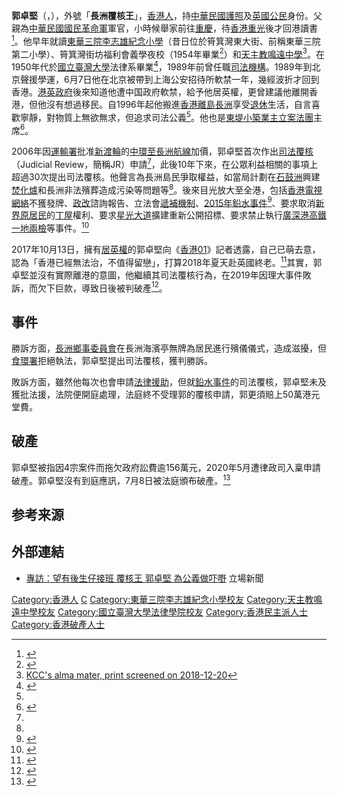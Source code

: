 {{Infobox person
| name = Kwok Cheuk-kin<br>郭卓堅
| image = Kwok_Cheuk-kin.png
| width = 200px
| now = 
| period = 
| Sex =男
| other name =
| Native place =
| birth_date  = {{birth date and age|1940|4|29}}
| birth_place = {{HKG-1876}}
| death_date = 
| death_place = 
| spouse = 
| research =
| alma mater = [[東華三院李志雄紀念小學|東華三院李志雄紀念小學]]<br>筲箕灣街坊福利會義學夜校<br>[[天主教鳴遠中學|天主教鳴遠中學]]
| education = [[國立臺灣大學|國立臺灣大學]]法律學士
| final dgree = 
| past = 
| work =
| awards = 
| nationality = {{ROC}}<br/>{{UK}}<br/>
|永久居留權 = {{HKG}}<br/>{{UK}}
}}

'''郭卓堅'''（{{lang-en| Kwok Cheuk-kin}}，{{bd|1940年|4月29日}}），外號「'''長洲覆核王'''」，[[香港人|香港人]]，持[[中華民國護照|中華民國護照]]及[[英國公民|英國公民]]身份。父親為[[中華民國|中華民國]][[國民革命軍|國民革命軍]]軍官，小時候舉家前往[[重慶|重慶]]，待[[香港重光|香港重光]]後才回港讀書<ref name=眾新聞2017>{{Cite news |url=https://www.hkcnews.com/article/7620/%E9%83%AD%E5%8D%93%E5%A0%85-%E9%95%B7%E6%B4%B2%E8%A6%86%E6%A0%B8%E7%8E%8B-%E5%8F%B8%E6%B3%95%E8%A6%86%E6%A0%B8-7754/%E4%B8%80%E5%9C%B0%E5%85%A9%E6%AA%A2%E8%8B%A5%E9%80%9A%E9%81%8E-%E3%80%8C%E9%95%B7%E6%B4%B2%E8%A6%86%E6%A0%B8%E7%8E%8B%E3%80%8D%E5%86%8D%E5%85%A5%E7%A8%9F-%E7%A7%BB%E6%B0%91%E5%89%8D%E6%AC%B2%E6%89%BE%E6%8E%A5%E7%8F%AD%E4%BA%BA |title=一地兩檢若通過 「長洲覆核王」再入稟 移民前欲找接班人 |website=眾新聞 |date=2017年10月23日 |accessdate=2017年10月23日 |archive-date=2017年10月23日 |archive-url=https://web.archive.org/web/20171023062958/https://www.hkcnews.com/article/7620/%E9%83%AD%E5%8D%93%E5%A0%85-%E9%95%B7%E6%B4%B2%E8%A6%86%E6%A0%B8%E7%8E%8B-%E5%8F%B8%E6%B3%95%E8%A6%86%E6%A0%B8-7754/%E4%B8%80%E5%9C%B0%E5%85%A9%E6%AA%A2%E8%8B%A5%E9%80%9A%E9%81%8E-%E3%80%8C%E9%95%B7%E6%B4%B2%E8%A6%86%E6%A0%B8%E7%8E%8B%E3%80%8D%E5%86%8D%E5%85%A5%E7%A8%9F-%E7%A7%BB%E6%B0%91%E5%89%8D%E6%AC%B2%E6%89%BE%E6%8E%A5%E7%8F%AD%E4%BA%BA |dead-url=no }}</ref>。他早年就讀[[東華三院李志雄紀念小學|東華三院李志雄紀念小學]]（昔日位於筲箕灣東大街、前稱東華三院第二小學）、筲箕灣街坊福利會義學夜校（1954年畢業<ref>{{cite news |title=筲箕灣福利會義校 行畢業禮頒發獎品 |url=https://mmis.hkpl.gov.hk/coverpage/-/coverpage/view?_coverpage_WAR_mmisportalportlet_hsf=%E7%95%A2%E6%A5%AD%E5%85%B8%E7%A6%AE&_coverpage_WAR_mmisportalportlet_actual_q=%28%20verbatim_dc.collection%3A%28%22Old%5C%20HK%5C%20Newspapers%22%29%20%29%20AND+%28%20%28%20allTermsMandatory%3A%28true%29%20OR+all_dc.title%3A%28%E7%95%A2%E6%A5%AD%E5%85%B8%E7%A6%AE%29%20OR+all_dc.creator%3A%28%E7%95%A2%E6%A5%AD%E5%85%B8%E7%A6%AE%29%20OR+all_dc.contributor%3A%28%E7%95%A2%E6%A5%AD%E5%85%B8%E7%A6%AE%29%20OR+all_dc.subject%3A%28%E7%95%A2%E6%A5%AD%E5%85%B8%E7%A6%AE%29%20OR+fulltext%3A%28%E7%95%A2%E6%A5%AD%E5%85%B8%E7%A6%AE%29%20OR+all_dc.description%3A%28%E7%95%A2%E6%A5%AD%E5%85%B8%E7%A6%AE%29%20%29%20%29&_coverpage_WAR_mmisportalportlet_sort_field=dc.publicationdate_bsort&p_r_p_-1078056564_c=QF757YsWv5%2FH7zGe%2FKF%2BFFGB55uhFCZ%2B&_coverpage_WAR_mmisportalportlet_o=430&_coverpage_WAR_mmisportalportlet_sort_order=desc&_coverpage_WAR_mmisportalportlet_filter=dc.publicationdate_dt%3A%5B1950-01-01T00%3A00%3A00Z+TO+1959-12-31T15%3A59%3A59Z%5D |page=12 |language= |publisher=華僑日報 | date=1954-07-16 |accessdate=2022-04-20 |quote= }}</ref>）和[[天主教鳴遠中學|天主教鳴遠中學]]<ref name="KCC's alma mater, print screened on 2018-12-20">[https://drive.google.com/file/d/1XW9KV0b1j7dDFsu4lvKr7q78j8PIfHcI/view?usp=sharing KCC's alma mater, print screened on 2018-12-20]</ref>。在1950年代於[[國立臺灣大學|國立臺灣大學]]法律系畢業<ref name=wwp2016>{{Cite news |url=http://news.wenweipo.com/2016/12/07/IN1612070009.htm |title=「長洲覆核王」郭卓堅玩法違法 |website=香港文匯網 |date=2016年12月7日 |accessdate=2016年12月25日 |archive-date=2016年12月8日 |archive-url=https://web.archive.org/web/20161208151456/http://news.wenweipo.com/2016/12/07/IN1612070009.htm |dead-url=no }}</ref>，1989年前曾任職[[香港司法機構|司法機構]]。1989年到北京聲援學運，6月7日他在北京被帶到上海公安招待所軟禁一年，幾經波折才回到香港。[[港英政府|港英政府]]後來知道他遭中国政府軟禁，給予他居英權，更曾建議他離開香港，但他沒有想過移民。自1996年起他搬進[[香港離島|香港離島]][[長洲_(香港)|長洲]]享受[[退休|退休]]生活，自言喜歡寧靜，對物質上無欲無求，但追求司法公義<ref name="長洲覆核王信有公義"/>。他也是[[東堤小築|東堤小築]][[業主立案法團|業主立案法團]]主席<ref name=2017gas>{{Cite news|url=http://orientaldaily.on.cc/cnt/news/20170609/00176_014.html|date=2017年6月9日|title=度假屋主嘆輕生客難防|newspaper=[[東方日報_(香港)|東方日報 (香港)]]|accessdate=2017年6月9日|archive-date=2017年6月9日|archive-url=https://web.archive.org/web/20170609035525/http://orientaldaily.on.cc/cnt/news/20170609/00176_014.html|dead-url=no}}</ref>。

2006年因[[運輸署|運輸署]]批准[[新渡輪|新渡輪]]的[[中環至長洲航線|中環至長洲航線]]加價，郭卓堅首次作出[[司法覆核|司法覆核]]（Judicial Review，簡稱JR）申請<ref name=wwp2016/>，此後10年下來，在公眾利益相關的事項上超過30次提出司法覆核。他聲言為長洲島民爭取權益，如當局計劃在[[石鼓洲|石鼓洲]]興建[[焚化爐|焚化爐]]和長洲非法殯葬造成污染等問題等<ref name="長洲覆核王信有公義"/>。後來目光放大至全港，包括[[香港電視網絡|香港電視網絡]]不獲發牌、[[香港政治制度改革|政改]]諮詢報告、立法會[[遞補機制|遞補機制]]、[[2015年香港食水管路含重金屬超標事件|2015年鉛水事件]]<ref name="長洲覆核王信有公義">{{cite news |url=https://www.hk01.com/%E7%A4%BE%E5%8D%80%E5%B0%88%E9%A1%8C/53855/%E9%95%B7%E6%B4%B2%E8%A6%86%E6%A0%B8%E7%8E%8B%E4%BF%A1%E6%9C%89%E5%85%AC%E7%BE%A9-%E5%8D%81%E5%B9%B4%E4%BE%86%E5%85%A5%E7%A8%9F%E5%BB%BF%E6%AC%A1-%E6%8C%91%E6%88%B0%E9%89%9B%E6%B0%B4%E4%BA%8B%E4%BB%B6-%E6%A2%81%E6%8C%AF%E8%8B%B1%E5%AE%A3%E8%AA%93 |title=長洲覆核王信有公義 十年來入稟廿次 挑戰鉛水事件 梁振英宣誓 |agency=香港01 |date=2016-11-13 |archive-date=2018-06-20 |archive-url=https://web.archive.org/web/20180620181155/https://www.hk01.com/%E7%A4%BE%E5%8D%80%E5%B0%88%E9%A1%8C/53855/%E9%95%B7%E6%B4%B2%E8%A6%86%E6%A0%B8%E7%8E%8B%E4%BF%A1%E6%9C%89%E5%85%AC%E7%BE%A9-%E5%8D%81%E5%B9%B4%E4%BE%86%E5%85%A5%E7%A8%9F%E5%BB%BF%E6%AC%A1-%E6%8C%91%E6%88%B0%E9%89%9B%E6%B0%B4%E4%BA%8B%E4%BB%B6-%E6%A2%81%E6%8C%AF%E8%8B%B1%E5%AE%A3%E8%AA%93 |dead-url=no |accessdate=2021-06-17 }}</ref>、要求取消[[新界原居民|新界原居民]]的[[丁屋|丁屋]]權利、要求[[星光大道_(香港)|星光大道]]擴建重新公開招標、要求禁止執行[[廣深港高鐵香港段|廣深港高鐵]][[一地兩檢|一地兩檢]]等事件。<ref>{{cite news|author1=李雨夢|title=專訪郭卓堅：「司法覆核風潮」下的平民百姓|url=http://bkb.mpweekly.com/%E5%9F%8E%E5%B8%82%E7%84%A6%E7%82%B9/%E3%80%8C%E5%8F%B8%E6%B3%95%E8%A6%86%E6%A0%B8%E9%A2%A8%E6%BD%AE%E3%80%8D%E4%B8%8B%E7%9A%84%E5%85%A9%E5%80%8B%E5%B9%B3%E6%B0%91%E7%99%BE%E5%A7%93|accessdate=2017-10-13|publisher=明周|date=2016-11-19|archive-url=https://web.archive.org/web/20171015083904/http://bkb.mpweekly.com/%E5%9F%8E%E5%B8%82%E7%84%A6%E7%82%B9/%E3%80%8C%E5%8F%B8%E6%B3%95%E8%A6%86%E6%A0%B8%E9%A2%A8%E6%BD%AE%E3%80%8D%E4%B8%8B%E7%9A%84%E5%85%A9%E5%80%8B%E5%B9%B3%E6%B0%91%E7%99%BE%E5%A7%93|archive-date=2017-10-15|dead-url=yes}}</ref>

2017年10月13日，擁有[[居英權|居英權]]的郭卓堅向《[[香港01|香港01]]》記者透露，自己已萌去意，認為「香港已經無法治，不值得留戀」，打算2018年夏天赴英國終老。<ref>{{cite news|author1=潘希橋|title=「長洲覆核王」郭卓堅擬赴英頤養天年：香港已無法治，不值留戀|url=https://www.hk01.com/%E6%B8%AF%E8%81%9E/125735/-%E9%95%B7%E6%B4%B2%E8%A6%86%E6%A0%B8%E7%8E%8B-%E9%83%AD%E5%8D%93%E5%A0%85%E6%93%AC%E8%B5%B4%E8%8B%B1%E9%A0%A4%E9%A4%8A%E5%A4%A9%E5%B9%B4-%E9%A6%99%E6%B8%AF%E5%B7%B2%E7%84%A1%E6%B3%95%E6%B2%BB-%E4%B8%8D%E5%80%BC%E7%95%99%E6%88%80|accessdate=2017-10-13|publisher=香港01|date=2017-10-13|archive-url=https://web.archive.org/web/20190509062940/https://www.hk01.com/%E7%A4%BE%E6%9C%83%E6%96%B0%E8%81%9E/125735/%E9%95%B7%E6%B4%B2%E8%A6%86%E6%A0%B8%E7%8E%8B-%E9%83%AD%E5%8D%93%E5%A0%85%E6%93%AC%E8%B5%B4%E8%8B%B1%E9%A0%A4%E9%A4%8A%E5%A4%A9%E5%B9%B4-%E9%A6%99%E6%B8%AF%E5%B7%B2%E7%84%A1%E6%B3%95%E6%B2%BB-%E4%B8%8D%E5%80%BC%E7%95%99%E6%88%80|archive-date=2019-05-09|dead-url=no}}</ref>其實，郭卓堅並沒有實際離港的意圖，他繼續其司法覆核行為，在2019年因理大事件敗訴，而欠下巨款，導致日後被判破產<ref>{{Cite web |url=https://news.mingpao.com/ins/%e6%b8%af%e8%81%9e/article/20191128/s00001/1574929736268/%e9%83%ad%e5%8d%93%e5%a0%85%e5%b0%b1%e7%90%86%e5%a4%a7%e4%ba%8b%e4%bb%b6%e8%a6%86%e6%a0%b8%e6%95%97%e8%a8%b4-%e6%b3%95%e5%ae%98-%e6%9c%aa%e8%83%bd%e6%8f%90%e5%87%ba%e5%90%88%e7%90%86%e7%88%ad%e8%ad%b0%e7%90%86%e6%93%9a |title=郭卓堅就理大事件覆核敗訴　法官：未能提出合理爭議理據 (16:45) |access-date=2021-06-17 |archive-date=2020-07-13 |archive-url=https://web.archive.org/web/20200713124715/https://news.mingpao.com/ins/%e6%b8%af%e8%81%9e/article/20191128/s00001/1574929736268/%e9%83%ad%e5%8d%93%e5%a0%85%e5%b0%b1%e7%90%86%e5%a4%a7%e4%ba%8b%e4%bb%b6%e8%a6%86%e6%a0%b8%e6%95%97%e8%a8%b4-%e6%b3%95%e5%ae%98-%e6%9c%aa%e8%83%bd%e6%8f%90%e5%87%ba%e5%90%88%e7%90%86%e7%88%ad%e8%ad%b0%e7%90%86%e6%93%9a |dead-url=no }}</ref>。

== 事件 ==
勝訴方面，[[長洲_(香港)|長洲]][[鄉事委員會|鄉事委員會]]在長洲海濱亭無牌為居民進行殯儀儀式，造成滋擾，但[[食環署|食環署]]拒絕執法，郭卓堅提出司法覆核，獲判勝訴。

敗訴方面，雖然他每次也會申請[[法律援助|法律援助]]，但就[[2015年香港食水管路含重金屬超標事件|鉛水事件]]的司法覆核，郭卓堅未及獲批法援，法院便開庭處理，法庭終不受理郭的覆核申請，郭更須賠上50萬港元堂費。

== 破產==
郭卓堅被指因4宗案件而拖欠政府訟費逾156萬元，2020年5月遭律政司入稟申請破產。郭卓堅沒有到庭應訊，7月8日被法庭頒布破產。<ref>{{Cite web |url=https://hd.stheadline.com/news/realtime/hk/1814281/%E5%8D%B3%E6%99%82-%E6%B8%AF%E8%81%9E-%E9%83%AD%E5%8D%93%E5%A0%85%E6%8B%96%E6%AC%A0%E6%94%BF%E5%BA%9C%E8%A8%9F%E8%B2%BB%E9%80%BE156%E8%90%AC-%E5%AE%98%E9%A0%92%E4%BB%A4%E7%A0%B4%E7%94%A2 |title=郭卓堅拖欠政府訟費逾156萬 官頒令破產 |access-date=2021-06-17 |archive-date=2020-10-28 |archive-url=https://web.archive.org/web/20201028145754/https://hd.stheadline.com/news/realtime/hk/1814281/%E5%8D%B3%E6%99%82-%E6%B8%AF%E8%81%9E-%E9%83%AD%E5%8D%93%E5%A0%85%E6%8B%96%E6%AC%A0%E6%94%BF%E5%BA%9C%E8%A8%9F%E8%B2%BB%E9%80%BE156%E8%90%AC-%E5%AE%98%E9%A0%92%E4%BB%A4%E7%A0%B4%E7%94%A2 |dead-url=no }}</ref>

== 参考来源 ==
{{Reflist}}

== 外部連結 ==

*[https://thestandnews.com/politics/%E5%B0%88%E8%A8%AA-%E6%9C%9B%E6%9C%89%E5%BE%8C%E7%94%9F%E4%BB%94%E6%8E%A5%E7%8F%AD-%E8%A6%86%E6%A0%B8%E7%8E%8B-%E9%83%AD%E5%8D%93%E5%A0%85-%E7%82%BA%E5%85%AC%E7%BE%A9%E5%81%9A%E5%90%93%E5%98%A2/ 專訪：望有後生仔接班 覆核王 郭卓堅 為公義做吓嘢]{{Wayback|url=https://thestandnews.com/politics/%E5%B0%88%E8%A8%AA-%E6%9C%9B%E6%9C%89%E5%BE%8C%E7%94%9F%E4%BB%94%E6%8E%A5%E7%8F%AD-%E8%A6%86%E6%A0%B8%E7%8E%8B-%E9%83%AD%E5%8D%93%E5%A0%85-%E7%82%BA%E5%85%AC%E7%BE%A9%E5%81%9A%E5%90%93%E5%98%A2/ |date=20170415070158 }} 立場新聞 {{zh-hk}}

[[Category:香港人|Category:香港人]]
[[Category:郭姓|C]]
[[Category:東華三院李志雄紀念小學校友|Category:東華三院李志雄紀念小學校友]]
[[Category:天主教鳴遠中學校友|Category:天主教鳴遠中學校友]]
[[Category:國立臺灣大學法律學院校友|Category:國立臺灣大學法律學院校友]]
[[Category:香港民主派人士|Category:香港民主派人士]]
[[Category:香港破產人士|Category:香港破產人士]]